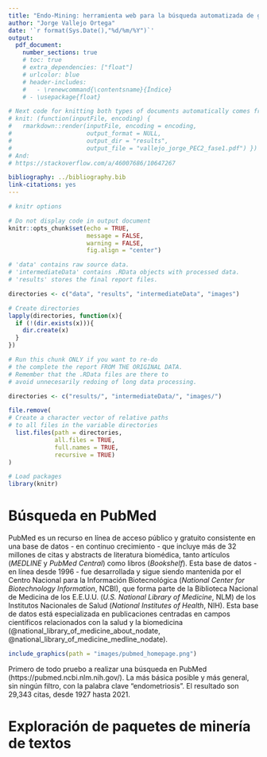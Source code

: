 ```yaml
---
title: "Endo-Mining: herramienta web para la búsqueda automatizada de genes potencialmente relacionados con la endometriosis a través de minería de textos en PubMed"
author: "Jorge Vallejo Ortega"
date: '`r format(Sys.Date(),"%d/%m/%Y")`'
output:
  pdf_document:
    number_sections: true
    # toc: true
    # extra_dependencies: ["float"]
    # urlcolor: blue
    # header-includes:
    #   - \renewcommand{\contentsname}{Índice}
    # - \usepackage{float}

# Next code for knitting both types of documents automatically comes from https://stackoverflow.com/questions/39662365/knit-one-markdown-file-to-two-output-files/53280491#53280491
# knit: (function(inputFile, encoding) {
#   rmarkdown::render(inputFile, encoding = encoding,
#                     output_format = NULL,
#                     output_dir = "results",
#                     output_file = "vallejo_jorge_PEC2_fase1.pdf") })
# And:
# https://stackoverflow.com/a/46007686/10647267

bibliography: ../bibliography.bib
link-citations: yes
---
```

  
```r
# knitr options

# Do not display code in output document
knitr::opts_chunk$set(echo = TRUE,
                      message = FALSE,
                      warning = FALSE,
                      fig.align = "center")
```

```r
# 'data' contains raw source data.
# 'intermediateData' contains .RData objects with processed data.
# 'results' stores the final report files.

directories <- c("data", "results", "intermediateData", "images")

# Create directories
lapply(directories, function(x){
  if (!(dir.exists(x))){
    dir.create(x)
  }
})
```

```r
# Run this chunk ONLY if you want to re-do
# the complete the report FROM THE ORIGINAL DATA.
# Remember that the .RData files are there to
# avoid unnecesarily redoing of long data processing.

directories <- c("results/", "intermediateData/", "images/")

file.remove(
# Create a character vector of relative paths
# to all files in the variable directories
  list.files(path = directories,
             all.files = TRUE,
             full.names = TRUE,
             recursive = TRUE)
)
```

```r
# Load packages
library(knitr)
```

# Búsqueda en PubMed

PubMed es un recurso en línea de acceso público y gratuito consistente en una base de datos - en continuo crecimiento - que incluye más de 32 millones de citas y abstracts de literatura biomédica, tanto artículos (_MEDLINE_ y _PubMed Central_) como libros (_Bookshelf_). Esta base de datos - en línea desde 1996 - fue desarrollada y sigue siendo mantenida por el Centro Nacional para la Información Biotecnológica (_National Center for Biotechnology Information_, NCBI), que forma parte de la Biblioteca Nacional de Medicina de los E.E.U.U. (_U.S. National Library of Medicine_, NLM) de los Institutos Nacionales de Salud (_National Institutes of Health_, NIH). Esta base de datos está especializada en publicaciones centradas en campos científicos relacionados con la salud y la biomedicina (@national_library_of_medicine_about_nodate, @national_library_of_medicine_medline_nodate).

```r
include_graphics(path = "images/pubmed_homepage.png")
```


Primero de todo pruebo a realizar una búsqueda en PubMed (https://pubmed.ncbi.nlm.nih.gov/). La más básica posible y más general, sin ningún filtro, con la palabra clave "endometriosis". El resultado son 29,343 citas, desde 1927 hasta 2021.

# Exploración de paquetes de minería de textos